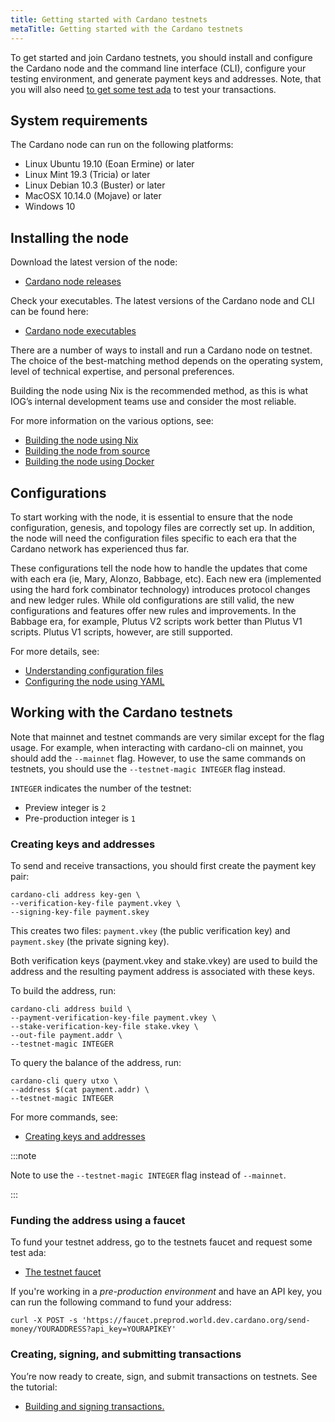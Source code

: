 ```yaml
---
title: Getting started with Cardano testnets
metaTitle: Getting started with the Cardano testnets
---
```


To get started and join Cardano testnets, you should install and configure the
Cardano node and the command line interface (CLI), configure your testing
environment, and generate payment keys and addresses. Note, that you will also
need [to get some test ada](/cardano-testnets/tools/faucet) to test your
transactions.

## System requirements

The Cardano node can run on the following platforms:

- Linux Ubuntu 19.10 (Eoan Ermine) or later
- Linux Mint 19.3 (Tricia) or later
- Linux Debian 10.3 (Buster) or later
- MacOSX 10.14.0 (Mojave) or later
- Windows 10

## Installing the node

Download the latest version of the node:

- [Cardano node releases](https://github.com/input-output-hk/cardano-node/releases)

Check your executables. The latest versions of the Cardano node and CLI can be
found here:

- [Cardano node executables](https://github.com/input-output-hk/cardano-node#executables)

There are a number of ways to install and run a Cardano node on testnet. The
choice of the best-matching method depends on the operating system, level of
technical expertise, and personal preferences.

Building the node using Nix is the recommended method, as this is what IOG’s
internal development teams use and consider the most reliable.

For more information on the various options, see:

- [Building the node using Nix](https://github.com/input-output-hk/cardano-node-wiki/blob/main/docs/getting-started/building-the-node-using-nix.md)
- [Building the node from source](https://github.com/input-output-hk/cardano-node-wiki/blob/main/docs/getting-started/install.md)
- [Building the node using Docker](https://hub.docker.com/r/inputoutput/cardano-node)

## Configurations

To start working with the node, it is essential to ensure that the node
configuration, genesis, and topology files are correctly set up. In addition,
the node will need the configuration files specific to each era that the Cardano
network has experienced thus far.

These configurations tell the node how to handle the updates that come with each
era (ie, Mary, Alonzo, Babbage, etc). Each new era (implemented using the
hard fork combinator technology)
introduces protocol changes and new ledger rules. While old configurations are
still valid, the new configurations and features offer new rules and
improvements. In the Babbage era, for example, Plutus V2 scripts work better
than Plutus V1 scripts. Plutus V1 scripts, however, are still supported.

For more details, see:

- [Understanding configuration files](https://github.com/input-output-hk/cardano-node-wiki/blob/main/docs/getting-started/understanding-config-files.md)
- [Configuring the node using YAML](https://github.com/input-output-hk/cardano-node-wiki/blob/main/docs/reference/configuring-a-node-using-yaml.md)

## Working with the Cardano testnets

Note that mainnet and testnet commands are very similar except for the flag
usage. For example, when interacting with cardano-cli on mainnet, you should add
the `--mainnet` flag. However, to use the same commands on testnets, you should
use the `--testnet-magic INTEGER` flag instead.

`INTEGER` indicates the number of the testnet:

- Preview integer is `2`
- Pre-production integer is `1`

### Creating keys and addresses

To send and receive transactions, you should first create the payment key pair:

```
cardano-cli address key-gen \
--verification-key-file payment.vkey \
--signing-key-file payment.skey
```

This creates two files: `payment.vkey` (the public verification key) and
`payment.skey` (the private signing key).

Both verification keys (payment.vkey and stake.vkey) are used to build the
address and the resulting payment address is associated with these keys.

To build the address, run:

```
cardano-cli address build \
--payment-verification-key-file payment.vkey \
--stake-verification-key-file stake.vkey \
--out-file payment.addr \
--testnet-magic INTEGER
```

To query the balance of the address, run:

```
cardano-cli query utxo \
--address $(cat payment.addr) \
--testnet-magic INTEGER
```

For more commands, see:

- [Creating keys and addresses](https://github.com/input-output-hk/cardano-node-wiki/blob/main/docs/stake-pool-operations/3_keys_and_addresses.md)

:::note

Note to use the `--testnet-magic INTEGER` flag instead of `--mainnet`.

:::

### Funding the address using a faucet

To fund your testnet address, go to the testnets faucet and request some test
ada:

- [The testnet faucet](/cardano-testnets/tools/faucet)

If you're working in a _pre-production environment_ and have an API key, you can
run the following command to fund your address:

`curl -X POST -s 'https://faucet.preprod.world.dev.cardano.org/send-money/YOURADDRESS?api_key=YOURAPIKEY'`

### Creating, signing, and submitting transactions

You’re now ready to create, sign, and submit transactions on testnets. See the
tutorial:

- [Building and signing transactions.](https://github.com/input-output-hk/cardano-node-wiki/blob/main/docs/reference/building-and-signing-tx.md)

